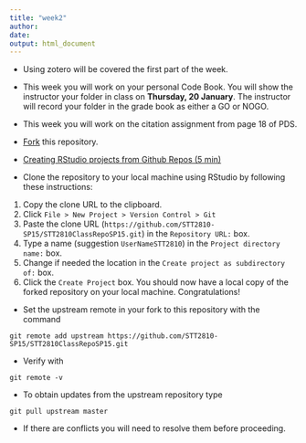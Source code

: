 ```yaml
---
title: "week2"
author: 
date: 
output: html_document
---
```


* Using zotero will be covered the first part of the week.

* This week you will work on your personal Code Book.  You will show the instructor your folder in class on **Thursday, 20 January**.  The instructor will record your folder in the grade book as either a GO or NOGO.  

* This week you will work on the citation assignment from page 18 of PDS.

* [Fork](https://help.github.com/articles/fork-a-repo/) this repository.  

* [Creating RStudio projects from Github Repos (5 min)](https://www.youtube.com/watch?v=YxZ8J2rqhEM) 

* Clone the repository to your local machine using RStudio by following these instructions:
1. Copy the clone URL to the clipboard.
2. Click `File > New Project > Version Control > Git`
3. Paste the clone URL (`https://github.com/STT2810-SP15/STT2810ClassRepoSP15.git`) in the `Repository URL:` box.
4. Type a name (suggestion `UserNameSTT2810`) in the `Project directory name:` box.
5. Change if needed the location in the `Create project as subdirectory of:` box.
6. Click the `Create Project` box.  You should now have a local copy of the forked repository on your local machine.  Congratulations!  

* Set the upstream remote in your fork to this repository with the command
```
git remote add upstream https://github.com/STT2810-SP15/STT2810ClassRepoSP15.git
```
* Verify with
```
git remote -v
```
* To obtain updates from the upstream repository type
```
git pull upstream master
```
* If there are conflicts you will need to resolve them before proceeding.